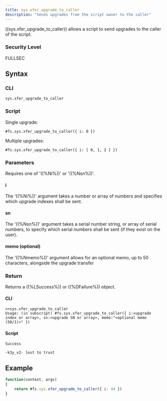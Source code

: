 ```yaml
---
title: sys.xfer_upgrade_to_caller
description: "Sends upgrades from the script owner to the caller"
---
```


((sys.xfer_upgrade_to_caller)) allows a script to send upgrades to the caller of the script.

### Security Level

FULLSEC

## Syntax

### CLI

```
sys.xfer_upgrade_to_caller
```

### Script

Single upgrade:

```
#fs.sys.xfer_upgrade_to_caller({ i: 0 })
```

Multiple upgrades:

```
#fs.sys.xfer_upgrade_to_caller({ i: [ 0, 1, 2 ] })
```

### Parameters

Requires one of '((%Ni%))' or '((%Nsn%))'.

#### i

The '((%Ni%))' argument takes a number or array of numbers and specifies which upgrade indexes shall be sent.

#### sn

The '((%Nsn%))' argument takes a serial number string, or array of serial numbers, to specify which serial numbers shall be sent (if they exist on the user).

#### memo (optional)

The '((%Nmemo%))' argument allows for an optional memo, up to 50 characters, alongside the upgrade transfer

### Return

Returns a ((%LSuccess%)) or ((%DFailure%)) object.

#### CLI

```
>>sys.xfer_upgrade_to_caller
Usage: (in subscript) #fs.sys.xfer_upgrade_to_caller({ i:<upgrade index or array>, sn:<upgrade SN or array>, memo:"<optional memo (50/1)>" })
```

#### Script

```
Success

-k3y_v2- lost to trust
```

## Example

```js
function(context, args)
{
	return #fs.sys.xfer_upgrade_to_caller({ i: 44 })
}
```
